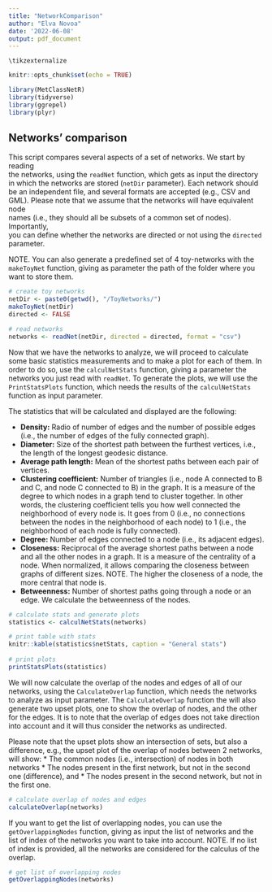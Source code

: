 ```yaml
---
title: "NetworkComparison"
author: "Elva Novoa"
date: '2022-06-08'
output: pdf_document
---
```


```cat
\tikzexternalize
```


```r
knitr::opts_chunk$set(echo = TRUE)

library(MetClassNetR)
library(tidyverse)
library(ggrepel)
library(plyr)
```

## Networks' comparison

This script compares several aspects of a set of networks. We start by reading  
the networks, using the `readNet` function, which gets as input the directory
in which the networks are stored (`netDir` parameter). Each network 
should be an independent file, and several formats are accepted (e.g., CSV and 
GML). Please note that we assume that the networks will have equivalent node  
names (i.e., they should all be subsets of a common set of nodes). Importantly,  
you can define whether the networks are directed or not using the `directed` 
parameter.

NOTE. You can also generate a predefined set of 4 toy-networks with the 
`makeToyNet` function, giving as parameter the path of the folder where you 
want to store them.

```r
# create toy networks
netDir <- paste0(getwd(), "/ToyNetworks/")
makeToyNet(netDir)
directed <- FALSE

# read networks
networks <- readNet(netDir, directed = directed, format = "csv")

```

Now that we have the networks to analyze, we will proceed to calculate some 
basic statistics measurements and to make a plot for each of them. In order to 
do so, use the `calculNetStats` function, giving a parameter the networks you 
just read with `readNet`. To generate the plots, we will use the 
`PrintStatsPlots` function, which needs the results of the `calculNetStats` 
function as input parameter.

The statistics that will be calculated and displayed are the following:

* **Density:** Radio of number of edges and the number of possible edges (i.e.,
the number of edges of the fully connected graph).
* **Diameter:** Size of the shortest path between the furthest vertices, i.e.,
the length of the longest geodesic distance.
* **Average path length:** Mean of the shortest paths between each pair of
vertices.
* **Clustering coefficient:** Number of triangles (i.e., node A connected to
B and C, and node C connected to B) in the graph. It is a measure of the degree
to which nodes in a graph tend to cluster together. In other words, the 
clustering coefficient tells you how well connected the neighborhood of 
every node is. It goes from 0 (i.e., no connections between the nodes in the 
neighborhood of each node) to 1 (i.e., the neighborhood of each node is fully 
connected).
* **Degree:** Number of edges connected to a node (i.e., its adjacent edges).
* **Closeness:** Reciprocal of the average shortest paths between a node and 
all the other nodes in a graph. It is a measure of the centrality of a node. 
When normalized, it allows comparing the closeness between graphs of different 
sizes. NOTE. The higher the closeness of a node, the more central that node is.
* **Betweenness:** Number of shortest paths going through a node or an edge. 
We calculate the betweenness of the nodes.

```r
# calculate stats and generate plots
statistics <- calculNetStats(networks)

# print table with stats 
knitr::kable(statistics$netStats, caption = "General stats")
  
# print plots
printStatsPlots(statistics)
```

We will now calculate the overlap of the nodes and edges of all of our 
networks, using the `CalculateOverlap` function, which needs the networks to 
analyze as input parameter. The `CalculateOverlap` function the will also 
generate two upset plots, one to show the overlap of nodes, and the other for 
the edges. It is to note that the overlap of edges does not take direction into 
account and it will thus consider the networks as undirected.

Please note that the upset plots show an intersection of sets, but also a
difference, e.g., the upset plot of the overlap of nodes between 2 networks, 
will show:
* The common nodes (i.e., intersection) of nodes in both networks
* The nodes present in the first network, but not in the second one
(difference), and
* The nodes present in the second network, but not in the first one.

```r
# calculate overlap of nodes and edges
calculateOverlap(networks)
```

If you want to get the list of overlapping nodes, you can use the 
`getOverlappingNodes` function, giving as input the list of networks and the 
list of index of the networks you want to take into account. 
NOTE. If no list of index is provided, all the networks are considered for the 
calculus of the overlap.

```r
# get list of overlapping nodes 
getOverlappingNodes(networks)
```

